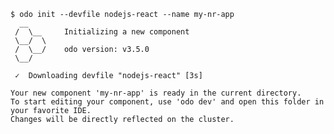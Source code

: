 ```console
$ odo init --devfile nodejs-react --name my-nr-app
  __
 /  \__     Initializing a new component
 \__/  \
 /  \__/    odo version: v3.5.0
 \__/

 ✓  Downloading devfile "nodejs-react" [3s]

Your new component 'my-nr-app' is ready in the current directory.
To start editing your component, use 'odo dev' and open this folder in your favorite IDE.
Changes will be directly reflected on the cluster.
```
